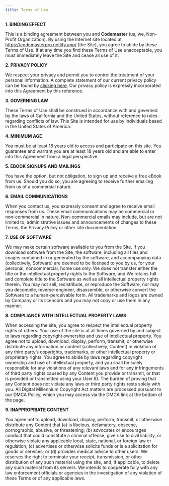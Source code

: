 ```yaml
---
title: Terms of Use
---
```


**1. BINDING EFFECT**

This is a binding agreement between you and **Codemaster** (us, we, Non-Profit Organization). By using the Internet site located at https://codemasterpro.netlify.app/ (the Site), you agree to abide by these Terms of Use. If at any time you find these Terms of Use unacceptable, you must immediately leave the Site and cease all use of it.

**2. PRIVACY POLICY**

We respect your privacy and permit you to control the treatment of your personal information. A complete statement of our current privacy policy can be found by [clicking here](https://codemasterpro.netlify.app/privacy-policy). Our privacy policy is expressly incorporated into this Agreement by this reference.

**3. GOVERNING LAW**

These Terms of Use shall be construed in accordance with and governed by the laws of California and the United States, without reference to rules regarding conflicts of law. This Site is intended for use by individuals based in the United States of America.

**4. MINIMUM AGE**

You must be at least 18 years old to access and participate on this site. You guarantee and warrant you are at least 18 years old and are able to enter into this Agreement from a legal perspective.

**5. EBOOK SIGNUPS AND MAILINGS**

You have the option, but not obligation, to sign up and receive a free eBook from us. Should you do so, you are agreeing to receive further emailing from us of a commercial nature.

**6. EMAIL COMMUNICATIONS**

When you contact us, you expressly consent and agree to receive email responses from us. These email communications may be commercial or non-commercial in nature. Non-commercial emails may include, but are not limited to, administrative issues and announcements of changes to these Terms, the Privacy Policy or other site documentation.

**7. USE OF SOFTWARE**

We may make certain software available to you from the Site. If you download software from the Site, the software, including all files and images contained in or generated by the software, and accompanying data (collectively, Software) are deemed to be licensed to you by us, for your personal, noncommercial, home use only. We does not transfer either the title or the intellectual property rights to the Software, and We retains full and complete title to the Software as well as all intellectual property rights therein. You may not sell, redistribute, or reproduce the Software, nor may you decompile, reverse-engineer, disassemble, or otherwise convert the Software to a human-perceivable form. All trademarks and logos are owned by Company or its licencors and you may not copy or use them in any manner.

**8. COMPLIANCE WITH INTELLECTUAL PROPERTY LAWS**

When accessing the site, you agree to respect the intellectual property rights of others. Your use of the site is at all times governed by and subject to laws regarding copyright ownership and use of intellectual property. You agree not to upload, download, display, perform, transmit, or otherwise distribute any information or content (collectively, Content) in violation of any third party’s copyrights, trademarks, or other intellectual property or proprietary rights. You agree to abide by laws regarding copyright ownership and use of intellectual property, and you shall be solely responsible for any violations of any relevant laws and for any infringements of third party rights caused by any Content you provide or transmit, or that is provided or transmitted using your User ID. The burden of proving that any Content does not violate any laws or third party rights rests solely with you. All Digital Millennium Copyright Act matters are processed pursuant to our DMCA Policy, which you may access via the DMCA link at the bottom of the page.

**9. INAPPROPRIATE CONTENT**

You agree not to upload, download, display, perform, transmit, or otherwise distribute any Content that (a) is libelous, defamatory, obscene, pornographic, abusive, or threatening; (b) advocates or encourages conduct that could constitute a criminal offense, give rise to civil liability, or otherwise violate any applicable local, state, national, or foreign law or regulation; (c) advertises or otherwise solicits funds or is a solicitation for goods or services; or (d) provides medical advice to other users. We reserves the right to terminate your receipt, transmission, or other distribution of any such material using the site, and, if applicable, to delete any such material from its servers. We intends to cooperate fully with any law enforcement officials or agencies in the investigation of any violation of these Terms or of any applicable laws.
